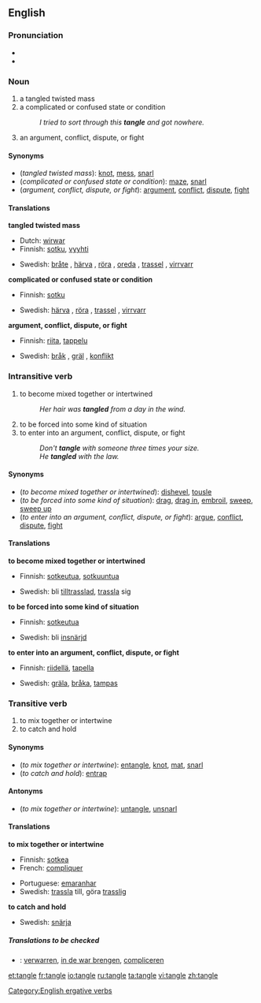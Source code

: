 ==English==

===Pronunciation===
*{{audio|en-us-tangle.ogg|Audio (US)}}
*{{rhymes|æŋɡəl}}

===Noun===
{{en-noun}}
# a tangled twisted mass
# a complicated or confused state or condition
#:''I tried to sort through this '''tangle''' and got nowhere.''
# an argument, conflict, dispute, or fight

====Synonyms====
*(''tangled twisted mass''): [[knot]], [[mess]], [[snarl]]
*(''complicated or confused state or condition''): [[maze]], [[snarl]]
*(''argument, conflict, dispute, or fight''): [[argument]], [[conflict]], [[dispute]], [[fight]]

====Translations====
'''tangled twisted mass'''
{{top}}
*Dutch: [[wirwar]] {{m}}
*Finnish: [[sotku]], [[vyyhti]]
{{mid}}
*Swedish: [[bråte]] {{c}}, [[härva]] {{c}}, [[röra]] {{c}}, [[oreda]] {{c}}, [[trassel]] {{n}}, [[virrvarr]] {{n}}
{{bottom}}

'''complicated or confused state or condition'''
{{top}}
*Finnish: [[sotku]]
{{mid}}
*Swedish: [[härva]] {{c}}, [[röra]] {{c}}, [[trassel]] {{n}}, [[virrvarr]] {{n}}
{{bottom}}

'''argument, conflict, dispute, or fight'''
{{top}}
*Finnish: [[riita]], [[tappelu]]
{{mid}}
*Swedish: [[bråk]] {{n}}, [[gräl]] {{n}}, [[konflikt]] {{c}}
{{bottom}}

===Intransitive verb===
{{en-verb|tangl|ing}}

# to become mixed together or intertwined
#:''Her hair was '''tangled''' from a day in the wind.''
# to be forced into some kind of situation
# to enter into an argument, conflict, dispute, or fight
#:''Don't '''tangle''' with someone three times your size.''
#:''He '''tangled''' with the law.''

====Synonyms====
*(''to become mixed together or intertwined''): [[dishevel]], [[tousle]]
*(''to be forced into some kind of situation''): [[drag]], [[drag in]], [[embroil]], [[sweep]], [[sweep up]]
*(''to enter into an argument, conflict, dispute, or fight''): [[argue]], [[conflict]], [[dispute]], [[fight]]

====Translations====
'''to become mixed together or intertwined'''
{{top}}
*Finnish: [[sotkeutua]], [[sotkuuntua]]
{{mid}}
*Swedish: bli [[tilltrasslad]], [[trassla]] sig
{{bottom}}

'''to be forced into some kind of situation'''
{{top}}
*Finnish: [[sotkeutua]]
{{mid}}
*Swedish: bli [[insnärjd]]
{{bottom}}

'''to enter into an argument, conflict, dispute, or fight'''
{{top}}
*Finnish: [[riidellä]], [[tapella]]
{{mid}}
*Swedish: [[gräla]], [[bråka]], [[tampas]]
{{bottom}}

===Transitive verb===
{{en-verb|tangl|ing}}

# to mix together or intertwine
# to catch and hold

====Synonyms====
*(''to mix together or intertwine''): [[entangle]], [[knot]], [[mat]], [[snarl]]
*(''to catch and hold''): [[entrap]]

====Antonyms====
*(''to mix together or intertwine''): [[untangle]], [[unsnarl]]

====Translations====
'''to mix together or intertwine'''
{{top}}
*Finnish: [[sotkea]]
*French: [[compliquer]]
{{mid}}
*Portuguese: [[emaranhar]]
*Swedish: [[trassla]] till, göra [[trasslig]]
{{bottom}}

'''to catch and hold'''
{{top}}
{{mid}}
*Swedish: [[snärja]]
{{bottom}}

=====Translations to be checked=====
{{checktrans}}
*{{ttbc|Dutch}}: [[verwarren]], [[in de war brengen]], [[compliceren]]

[[Category:English ergative verbs]]

[[et:tangle]]
[[fr:tangle]]
[[io:tangle]]
[[ru:tangle]]
[[ta:tangle]]
[[vi:tangle]]
[[zh:tangle]]